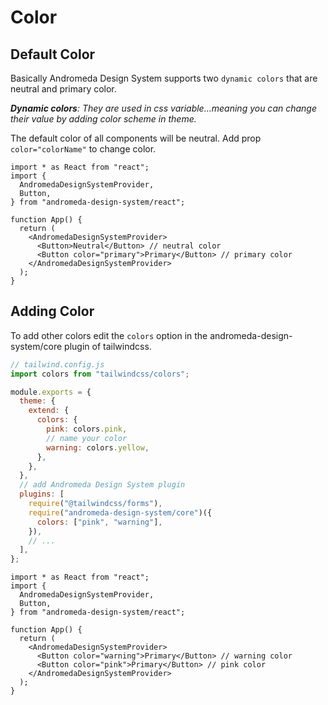 # Color

## Default Color

Basically Andromeda Design System supports two `dynamic colors` that are neutral and primary color.

_<b>Dynamic colors</b>: They are used in css variable...meaning you can change their value by adding color scheme in theme._

The default color of all components will be neutral. Add prop `color="colorName"` to change color.

```tsx
import * as React from "react";
import {
  AndromedaDesignSystemProvider,
  Button,
} from "andromeda-design-system/react";

function App() {
  return (
    <AndromedaDesignSystemProvider>
      <Button>Neutral</Button> // neutral color
      <Button color="primary">Primary</Button> // primary color
    </AndromedaDesignSystemProvider>
  );
}
```

## Adding Color

To add other colors edit the `colors` option in the andromeda-design-system/core plugin of tailwindcss.

```js
// tailwind.config.js
import colors from "tailwindcss/colors";

module.exports = {
  theme: {
    extend: {
      colors: {
        pink: colors.pink,
        // name your color
        warning: colors.yellow,
      },
    },
  },
  // add Andromeda Design System plugin
  plugins: [
    require("@tailwindcss/forms"),
    require("andromeda-design-system/core")({
      colors: ["pink", "warning"],
    }),
    // ...
  ],
};
```

```tsx
import * as React from "react";
import {
  AndromedaDesignSystemProvider,
  Button,
} from "andromeda-design-system/react";

function App() {
  return (
    <AndromedaDesignSystemProvider>
      <Button color="warning">Primary</Button> // warning color
      <Button color="pink">Primary</Button> // pink color
    </AndromedaDesignSystemProvider>
  );
}
```
